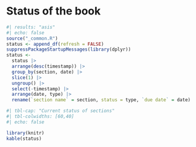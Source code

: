 # Status of the book {.unnumbered}

```r
#| results: "asis"
#| echo: false
source("_common.R")
status <- append_df(refresh = FALSE)
suppressPackageStartupMessages(library(dplyr))
status <-
  status |>
  arrange(desc(timestamp)) |>
  group_by(section, date) |>
  slice(1) |>
  ungroup() |>
  select(-timestamp) |>
  arrange(date, type) |>
  rename(`section name` = section, status = type, `due date` = date)
```

```r
#| tbl-cap: "Current status of sections"
#| tbl-colwidths: [60,40]
#| echo: false

library(knitr)
kable(status)
```
